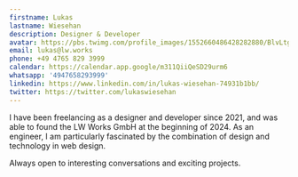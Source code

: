 ```yaml
---
firstname: Lukas
lastname: Wiesehan
description: Designer & Developer
avatar: https://pbs.twimg.com/profile_images/1552660486428282880/BlvLtgJe_400x400.jpg
email: lukas@lw.works
phone: +49 4765 829 3999
calendar: https://calendar.app.google/m311QiiQeSD29urm6
whatsapp: '4947658293999'
linkedin: https://www.linkedin.com/in/lukas-wiesehan-74931b1bb/
twitter: https://twitter.com/lukaswiesehan
---
```


I have been freelancing as a designer and developer since 2021, and was able to found the LW Works GmbH at the beginning of 2024.
As an engineer, I am particularly fascinated by the combination of design and technology in web design.

Always open to interesting conversations and exciting projects.
